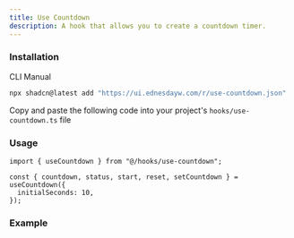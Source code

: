 ```yaml
---
title: Use Countdown
description: A hook that allows you to create a countdown timer.
---
```


### Installation

<Tabs defaultValue="cli">

<TabsList>
  <TabsTrigger value="cli">CLI</TabsTrigger>
  <TabsTrigger value="manual">Manual</TabsTrigger>
</TabsList>

<TabsContent value="cli">

```bash
npx shadcn@latest add "https://ui.ednesdayw.com/r/use-countdown.json"
```

</TabsContent>

<TabsContent value="manual">

<Steps>

<Step>Copy and paste the following code into your project's `hooks/use-countdown.ts` file</Step>

<ComponentSource name="use-countdown" />

</Steps>

</TabsContent>

</Tabs>

### Usage

```tsx
import { useCountdown } from "@/hooks/use-countdown";

const { countdown, status, start, reset, setCountdown } = useCountdown({
  initialSeconds: 10,
});
```

### Example

<ComponentPreview name="use-countdown-demo" />
